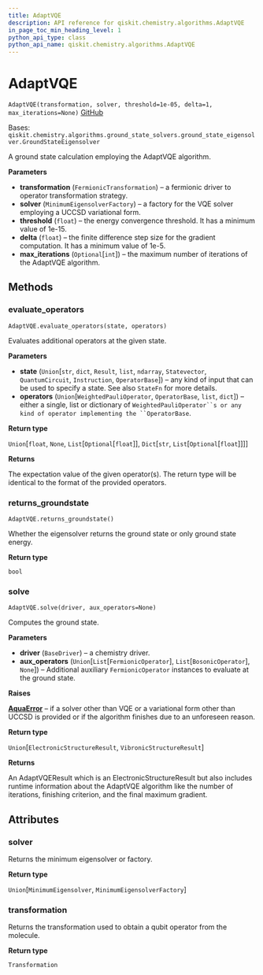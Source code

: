 ```yaml
---
title: AdaptVQE
description: API reference for qiskit.chemistry.algorithms.AdaptVQE
in_page_toc_min_heading_level: 1
python_api_type: class
python_api_name: qiskit.chemistry.algorithms.AdaptVQE
---
```


# AdaptVQE

<span id="qiskit.chemistry.algorithms.AdaptVQE" />

`AdaptVQE(transformation, solver, threshold=1e-05, delta=1, max_iterations=None)` [GitHub](https://github.com/qiskit-community/qiskit-aqua/tree/stable/0.9/qiskit/chemistry/algorithms/ground_state_solvers/adapt_vqe.py "view source code")

Bases: `qiskit.chemistry.algorithms.ground_state_solvers.ground_state_eigensolver.GroundStateEigensolver`

A ground state calculation employing the AdaptVQE algorithm.

**Parameters**

*   **transformation** (`FermionicTransformation`) – a fermionic driver to operator transformation strategy.
*   **solver** (`MinimumEigensolverFactory`) – a factory for the VQE solver employing a UCCSD variational form.
*   **threshold** (`float`) – the energy convergence threshold. It has a minimum value of 1e-15.
*   **delta** (`float`) – the finite difference step size for the gradient computation. It has a minimum value of 1e-5.
*   **max\_iterations** (`Optional`\[`int`]) – the maximum number of iterations of the AdaptVQE algorithm.

## Methods

### evaluate\_operators

<span id="qiskit.chemistry.algorithms.AdaptVQE.evaluate_operators" />

`AdaptVQE.evaluate_operators(state, operators)`

Evaluates additional operators at the given state.

**Parameters**

*   **state** (`Union`\[`str`, `dict`, `Result`, `list`, `ndarray`, `Statevector`, `QuantumCircuit`, `Instruction`, `OperatorBase`]) – any kind of input that can be used to specify a state. See also `StateFn` for more details.
*   **operators** (`Union`\[`WeightedPauliOperator`, `OperatorBase`, `list`, `dict`]) – either a single, list or dictionary of `WeightedPauliOperator``s or any kind of operator implementing the ``OperatorBase`.

**Return type**

`Union`\[`float`, `None`, `List`\[`Optional`\[`float`]], `Dict`\[`str`, `List`\[`Optional`\[`float`]]]]

**Returns**

The expectation value of the given operator(s). The return type will be identical to the format of the provided operators.

### returns\_groundstate

<span id="qiskit.chemistry.algorithms.AdaptVQE.returns_groundstate" />

`AdaptVQE.returns_groundstate()`

Whether the eigensolver returns the ground state or only ground state energy.

**Return type**

`bool`

### solve

<span id="qiskit.chemistry.algorithms.AdaptVQE.solve" />

`AdaptVQE.solve(driver, aux_operators=None)`

Computes the ground state.

**Parameters**

*   **driver** (`BaseDriver`) – a chemistry driver.
*   **aux\_operators** (`Union`\[`List`\[`FermionicOperator`], `List`\[`BosonicOperator`], `None`]) – Additional auxiliary `FermionicOperator` instances to evaluate at the ground state.

**Raises**

[**AquaError**](qiskit.aqua.AquaError "qiskit.aqua.AquaError") – if a solver other than VQE or a variational form other than UCCSD is provided or if the algorithm finishes due to an unforeseen reason.

**Return type**

`Union`\[`ElectronicStructureResult`, `VibronicStructureResult`]

**Returns**

An AdaptVQEResult which is an ElectronicStructureResult but also includes runtime information about the AdaptVQE algorithm like the number of iterations, finishing criterion, and the final maximum gradient.

## Attributes

<span id="qiskit.chemistry.algorithms.AdaptVQE.solver" />

### solver

Returns the minimum eigensolver or factory.

**Return type**

`Union`\[`MinimumEigensolver`, `MinimumEigensolverFactory`]

<span id="qiskit.chemistry.algorithms.AdaptVQE.transformation" />

### transformation

Returns the transformation used to obtain a qubit operator from the molecule.

**Return type**

`Transformation`

